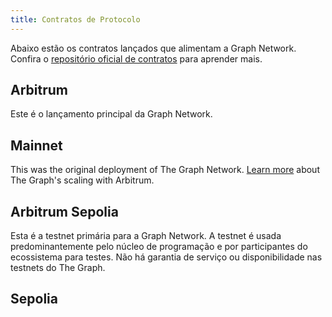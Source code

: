 ```yaml
---
title: Contratos de Protocolo
---
```



Abaixo estão os contratos lançados que alimentam a Graph Network. Confira o [repositório oficial de contratos](https://github.com/graphprotocol/contracts) para aprender mais.

## Arbitrum

Este é o lançamento principal da Graph Network.

<ProtocolContractsTable networkId={42161} />

## Mainnet

This was the original deployment of The Graph Network. [Learn more](/archived/arbitrum/arbitrum-faq/) about The Graph's scaling with Arbitrum.

<ProtocolContractsTable networkId={1} />

## Arbitrum Sepolia

Esta é a testnet primária para a Graph Network. A testnet é usada predominantemente pelo núcleo de programação e por participantes do ecossistema para testes. Não há garantia de serviço ou disponibilidade nas testnets do The Graph.

<ProtocolContractsTable networkId={421614} />

## Sepolia

<ProtocolContractsTable networkId={11155111} />
